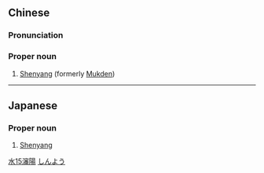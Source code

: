 {{also|沈阳}}
==Chinese==
{{zh-forms|s=沈阳}}

===Pronunciation===
{{zh-pron
|m=Shěnyáng
|c=sam2 joeng4
|md=Sīng-iòng
|mn=qz,tw,xm:Sím-iông/zz:Sím-iâng
|cat=pn
}}

===Proper noun===
{{zh-proper noun}}

# {{zh-div|市}} [[Shenyang]] (formerly [[Mukden]])

----

==Japanese==
{{ja-kanjitab|しん|よう|yomi=o}}

===Proper noun===
{{ja-pos|proper|しんよう}}

# [[Shenyang]]

[[Category:zh:Cities|水15瀋陽]]
[[Category:ja:Cities|しんよう]]